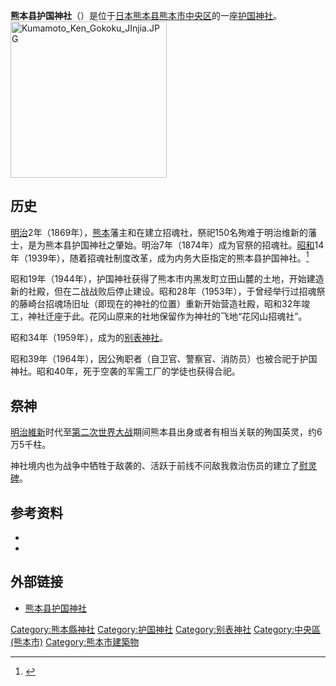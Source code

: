 {{Refimprove|time=2019-12-23T16:49:36+00:00}}
{{日本神社
| name = 熊本县护国神社
| img = File:Kumamoto-pref_Gokokujinjya-shrine_2.jpg
| img_capt = 
| image_width = 250px
| nihongo = 熊本県護国神社
| hiragana = くまもとけんごこくじんじゃ
| romaji = Kumamotoken Gokoku Jinja
| kyujitai = 
| location = [[熊本县|熊本县]][[熊本市|熊本市]][[中央区_(熊本市)|中央区]]宫内3-1
| god = 熊本县的护国英灵
| type = 旧内务大臣指定护国神社、[[别表神社|别表神社]]
| struct = [[流造|流造]]
| open_year = [[明治|明治]]2年（1869年）
| close_year = 
| title =
| cere_date = 4月1日（春季慰灵大祭）<br/>8月15日（英灵追悼祭）<br/>10月10日（秋季慰灵大祭）
|}}
'''熊本县护国神社'''（{{jp|j=熊本県護国神社|rm=Kumamotoken Gokoku Jinja|hg=くまもとけんごこくじんじゃ}}）是位于[[日本|日本]][[熊本县|熊本县]][[熊本市|熊本市]][[中央区_(熊本市)|中央区]]的一座[[护国神社|护国神社]]。
[[File:Kumamoto_Ken_Gokoku_JInjia.JPG|250px]]

==历史==
[[明治|明治]]2年（1869年），[[熊本藩|熊本]]藩主{{link-ja|细川韶邦|細川韶邦}}和{{link-ja|细川护久|細川護久|护久}}在{{link-ja|花冈山|花岡山}}建立招魂社，祭祀150名殉难于明治维新的藩士，是为熊本县护国神社之肇始。明治7年（1874年）成为官祭的招魂社。[[昭和|昭和]]14年（1939年），随着招魂社制度改革，成为内务大臣指定的熊本县护国神社。<ref name=yuisho>{{Cite web|url=http://kumamoto-gokoku.jp/index.php?id=25|title=神社案内・由緒|accessdate=2016-04-19|archive-date=2021-01-19|archive-url=https://web.archive.org/web/20210119184857/http://kumamoto-gokoku.jp/index.php?id=25|dead-url=no}}</ref>

昭和19年（1944年），护国神社获得了熊本市内黑发町立田山麓的土地，开始建造新的社殿，但在二战战败后停止建设。昭和28年（1953年），于曾经举行过招魂祭的藤崎台招魂场旧址（即现在的神社的位置）重新开始营造社殿，昭和32年竣工，神社迁座于此。花冈山原来的社地保留作为神社的飞地“花冈山招魂社”。

昭和34年（1959年），成为{{link-ja|神社本厅|神社本庁}}的[[别表神社|别表神社]]。

昭和39年（1964年），因公殉职者（自卫官、警察官、消防员）也被合祀于护国神社。昭和40年，死于空袭的军需工厂的学徒也获得合祀。

==祭神==
[[明治維新|明治維新]]时代至[[第二次世界大战|第二次世界大战]]期间熊本县出身或者有相当关联的殉国英灵，约6万5千柱。

神社境内也为战争中牺牲于敌袭的、活跃于前线不问敌我救治伤员的{{link-ja|从军看护妇|従軍看護婦}}建立了[[慰灵碑|慰灵碑]]。

==参考资料==
{{Portal box|日本|神道}}
{{refbegin}}
{{Reflist}}
{{refend}}
* {{Cite book|author=白井永二、土岐昌训|title=神社辞典|publisher=东京堂出版|date=1979年|page=133}}
* {{Cite book|author=角川日本地名大辞典編纂委員会|title=角川日本地名大辞典43 熊本県|publisher=[[角川书店|角川书店]]|date=1987年|page=430-431}}

==外部链接==
{{commonscat|Kumamotoken-Gokoku-jinja}}
* [http://www.kumamoto-gokoku.jp/ 熊本县护国神社] {{Wayback|url=http://www.kumamoto-gokoku.jp/ |date=20210318112629 }}

[[Category:熊本縣神社|Category:熊本縣神社]]
[[Category:护国神社|Category:护国神社]]
[[Category:别表神社|Category:别表神社]]
[[Category:中央區_(熊本市)|Category:中央區 (熊本市)]]
[[Category:熊本市建築物|Category:熊本市建築物]]
{{Coord|32|48|27.8|N|130|41|58.0|E|region:JP-43_type:landmark|display=title|name=熊本县护国神社}}